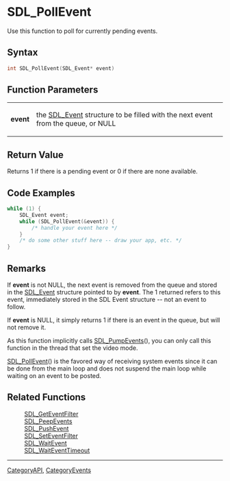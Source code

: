 
= SDL_PollEvent =
Use this function to poll for currently pending events.


== Syntax ==
<syntaxhighlight lang='c++'>
int SDL_PollEvent(SDL_Event* event)
</syntaxhighlight>

== Function Parameters ==
{|
|'''event'''
|the [[SDL_Event]] structure to be filled with the next event from the queue, or NULL
|}

== Return Value ==
Returns 1 if there is a pending event or 0 if there are none available.

== Code Examples ==
<syntaxhighlight lang='c++'>
while (1) {
    SDL_Event event;
    while (SDL_PollEvent(&event)) {
        /* handle your event here */
    }
    /* do some other stuff here -- draw your app, etc. */
}
</syntaxhighlight>

== Remarks ==
If '''event''' is not NULL, the next event is removed from the queue and stored in the [[SDL_Event]] structure pointed to by '''event'''.  The 1 returned refers to this event, immediately stored in the SDL Event structure -- not an event to follow.

If '''event''' is NULL, it simply returns 1 if there is an event in the queue, but will not remove it.

As this function implicitly calls [[SDL_PumpEvents]](), you can only call this function in the thread that set the video mode.

[[SDL_PollEvent]]() is the favored way of receiving system events since it can be done from the main loop and does not suspend the main loop while waiting on an event to be posted.

== Related Functions ==
:[[SDL_GetEventFilter]]
:[[SDL_PeepEvents]]
:[[SDL_PushEvent]]
:[[SDL_SetEventFilter]]
:[[SDL_WaitEvent]]
:[[SDL_WaitEventTimeout]]

----
[[CategoryAPI]], [[CategoryEvents]]
